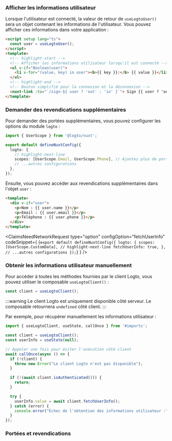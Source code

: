 

### Afficher les informations utilisateur

Lorsque l'utilisateur est connecté, la valeur de retour de `useLogtoUser()` sera un objet contenant les informations de l'utilisateur. Vous pouvez afficher ces informations dans votre application :

```html title="index.vue"
<script setup lang="ts">
  const user = useLogtoUser();
</script>
<template>
  <!-- highlight-start -->
  <!-- Afficher les informations utilisateur lorsqu'il est connecté -->
  <ul v-if="Boolean(user)">
    <li v-for="(value, key) in user"><b>{{ key }}:</b> {{ value }}</li>
  </ul>
  <!-- highlight-end -->
  <!-- Bouton simplifié pour la connexion et la déconnexion -->
  <nuxt-link :to="`/sign-${ user ? 'out' : 'in' }`"> Sign {{ user ? 'out' : 'in' }} </nuxt-link>
</template>
```

### Demander des revendications supplémentaires

<FindUserInfoMissing method="useLogtoUser()" />

<ScopesAndClaimsIntroduction />

Pour demander des portées supplémentaires, vous pouvez configurer les options du module `logto` :

```ts title="nuxt.config.ts"
import { UserScope } from '@logto/nuxt';

export default defineNuxtConfig({
  logto: {
    // highlight-next-line
    scopes: [UserScope.Email, UserScope.Phone], // Ajoutez plus de portées si nécessaire
    // ...autres configurations
  },
});
```

Ensuite, vous pouvez accéder aux revendications supplémentaires dans l'objet `user` :

```html title="index.vue"
<template>
  <div v-if="user">
    <p>Nom : {{ user.name }}</p>
    <p>Email : {{ user.email }}</p>
    <p>Téléphone : {{ user.phone }}</p>
  </div>
</template>
```

<ClaimsNeedNetworkRequest
  type="option"
  configOption="fetchUserInfo"
  codeSnippet={
    <CodeBlock language="ts" title="nuxt.config.ts">{`export default defineNuxtConfig({
  logto: {
    scopes: [UserScope.CustomData],
    // highlight-next-line
    fetchUserInfo: true,
  },
  // ...autres configurations
});`}</CodeBlock>
  }
/>

### Obtenir les informations utilisateur manuellement

Pour accéder à toutes les méthodes fournies par le client Logto, vous pouvez utiliser le composable `useLogtoClient()` :

```ts title="index.vue"
const client = useLogtoClient();
```

:::warning
Le client Logto est uniquement disponible côté serveur. Le composable retournera `undefined` côté client.
:::

<GetUserInfoApis
  getIdTokenClaimsApi="client.getIdTokenClaims()"
  fetchUserInfoApi="client.fetchUserInfo()"
/>

Par exemple, pour récupérer manuellement les informations utilisateur :

```ts title="index.vue"
import { useLogtoClient, useState, callOnce } from '#imports';

const client = useLogtoClient();
const userInfo = useState(null);

// Appeler une fois pour éviter l'exécution côté client
await callOnce(async () => {
  if (!client) {
    throw new Error("Le client Logto n'est pas disponible");
  }

  if (!(await client.isAuthenticated())) {
    return;
  }

  try {
    userInfo.value = await client.fetchUserInfo();
  } catch (error) {
    console.error("Échec de l'obtention des informations utilisateur :", error);
  }
});
```

### Portées et revendications

<ScopesAndClaims />
